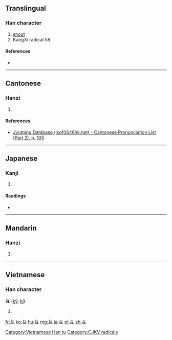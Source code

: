 {{also|彐}}
==Translingual==
{{stroke order|type=animate}}

===Han character===
{{Han char|rn=58|rad=彐|as=00|sn=3|var=1|four=|canj=女弓一 (VNM)}}

# [[snout]]
# KangXi radical 58

====References====
* {{Han ref|kx=0362.050|dkj=09909|dj=0680.120|hdz=20960.100|uh=5F51|ud=24401}}

----

==Cantonese==

===Hanzi===
{{yue-hanzi|jyut=[[gai3]]|y=gai3}}

# {{defn|lang=yue|sort=彐00}}

====References====
* [http://www.iso10646hk.net/jp/document/download.jsp Jyutping Database (iso10646hk.net) - Cantonese Pronunciation List (Part 2), p. 105]

----

==Japanese==

===Kanji===
{{ja-kanji|grade=|rs=彐00}}

# {{defn|lang=ja|sort=彐00}}

====Readings====
* {{ja-readings|on=[[けい]] (kei)|kun=}}

----

==Mandarin==

===Hanzi===
{{cmn-hanzi|pin=[[jì]] ([[ji4]])|wg=chi<sup>4</sup>}}

# {{defn|lang=cmn|sort=彐00}}

----

==Vietnamese==

===Han character===
'''彑''' ([[ký]], [[kí]])

# {{defn|lang=vi}}

[[Category:Vietnamese Han tu]]

[[Category:CJKV radicals]]

[[fr:彑]]
[[ko:彑]]
[[hu:彑]]
[[mg:彑]]
[[ja:彑]]
[[pl:彑]]
[[zh:彑]]